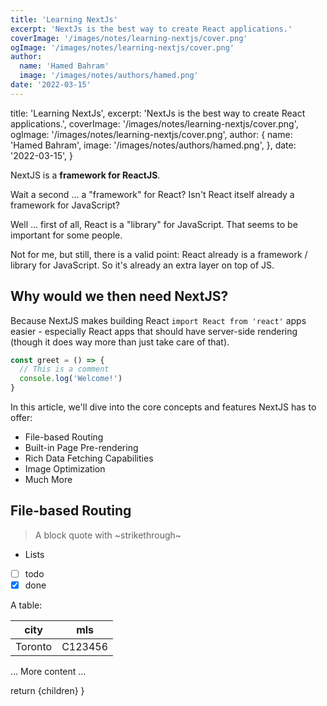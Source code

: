 ---
title: 'Learning NextJs'
excerpt: 'NextJs is the best way to create React applications.'
coverImage: '/images/notes/learning-nextjs/cover.png'
ogImage: '/images/notes/learning-nextjs/cover.png'
author:
  name: 'Hamed Bahram'
  image: '/images/notes/authors/hamed.png'
date: '2022-03-15'
---


  title: 'Learning NextJs',
  excerpt: 'NextJs is the best way to create React applications.',
  coverImage: '/images/notes/learning-nextjs/cover.png',
  ogImage: '/images/notes/learning-nextjs/cover.png',
  author: {
    name: 'Hamed Bahram',
    image: '/images/notes/authors/hamed.png',
  },
  date: '2022-03-15',
}

NextJS is a **framework for ReactJS**.

Wait a second ... a "framework" for React? Isn't React itself already a framework for JavaScript?

Well ... first of all, React is a "library" for JavaScript. That seems to be important for some people.

Not for me, but still, there is a valid point: React already is a framework / library for JavaScript. So it's already an extra layer on top of JS.

## Why would we then need NextJS?

Because NextJS makes building React `import React from 'react'` apps easier - especially React apps that should have server-side rendering (though it does way more than just take care of that).

```js
const greet = () => {
  // This is a comment
  console.log('Welcome!')
}
```

In this article, we'll dive into the core concepts and features NextJS has to offer:

- File-based Routing
- Built-in Page Pre-rendering
- Rich Data Fetching Capabilities
- Image Optimization
- Much More

## File-based Routing

> A block quote with ~strikethrough~

- Lists
- [ ] todo
- [x] done

A table:

| city    | mls     |
| ------- | ------- |
| Toronto | C123456 |

... More content ...

  return <NoteLayout meta={meta}>{children}</NoteLayout>
}
